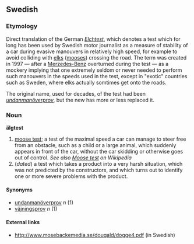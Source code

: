 ==Swedish==
===Etymology===
Direct translation of the German ''[[Elchtest]]'', which denotes a test which for long has been used by Swedish motor journalist as a measure of stability of a car during evasive manouvers in relatively high speed, for example to avoid colliding with [[elks]] ([[mooses]]) crossing the road. The term was created in 1997 &mdash; after a [[w:Merzedes-Benz|Merzedes-Benz]] overturned during the test &mdash; as a mockery implying that one extremely seldom or never needed to perform such manouvers in the speeds used in the test, except in "exotic" countries such as Sweden, where elks actually somtimes get onto the roads. 

The original name, used for decades, of the test had been ''[[undanmanöverprov]]'', but the new has more or less replaced it.

===Noun===
'''älgtest'''
#[[moose test]]; a test of the maximal speed a car can manage to steer free from an obstacle, such as a child or a large animal, which suddenly appears in front of the car, without the car skidding or otherwise goes out of control. ''See also [[w:Moose test|Moose test]] on Wikipedia''
#(''dated'') a test which takes a product into a very harsh situation, which was not predicted by the constructors, and which turns out to identify one or more severe problems with the product.

{{sv-noun|gender=Neuter|älgtest|älgtestet|älgtest|älgtesten|älgtests|älgtestens|älgtests|älgtestens}}

====Synonyms====
*[[undanmanöverprov]] ''n'' (1)
*[[väjningsprov]] ''n'' (1)

====External links====
*http://www.mosebackemedia.se/dougald/dogge4.pdf (in Swedish)